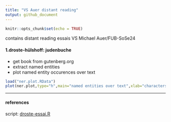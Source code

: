 ```yaml
---
title: "VS Auer distant reading"
output: github_document
---
```


```r
knitr::opts_chunk$set(echo = TRUE)
```
contains distant reading essais VS Michael Auer/FUB-SoSe24

#### 1.droste-hülshoff: judenbuche
- get book from gutenberg.org
- extract named entities
- plot named entity occurences over text

```r
load("ner.plot.RData")
plot(ner.plot,type="h",main="named entities over text",xlab="characters")

```
-----
#### references
script: [droste-essai.R](droste-essai.R)